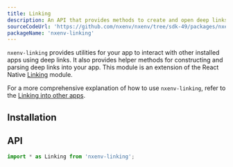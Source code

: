 ```yaml
---
title: Linking
description: An API that provides methods to create and open deep links universally.
sourceCodeUrl: 'https://github.com/nxenv/nxenv/tree/sdk-49/packages/nxenv-linking'
packageName: 'nxenv-linking'
---
```



`nxenv-linking` provides utilities for your app to interact with other installed apps using deep links. It also provides helper methods for constructing and parsing deep links into your app. This module is an extension of the React Native [Linking](https://reactnative.dev/docs/linking.html) module.

For a more comprehensive explanation of how to use `nxenv-linking`, refer to the [Linking into other apps](/linking/into-other-apps/).

<PlatformsSection android emulator ios simulator web />

## Installation

<APIInstallSection />

## API

```js
import * as Linking from 'nxenv-linking';
```

<APISection packageName="nxenv-linking" apiName="Linking" />
